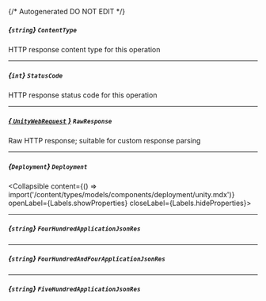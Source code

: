 {/* Autogenerated DO NOT EDIT  */}

##### *{`string`}* `ContentType`
HTTP response content type for this operation

---
##### *{`int`}* `StatusCode`
HTTP response status code for this operation

---
##### [*{ `UnityWebRequest` }*](https://docs.unity3d.com/2021.3/Documentation/ScriptReference/Networking.UnityWebRequest.html) `RawResponse`
Raw HTTP response; suitable for custom response parsing

---
##### *{`Deployment`}* `Deployment`
<Collapsible content={() => import('/content/types/models/components/deployment/unity.mdx')} openLabel={Labels.showProperties} closeLabel={Labels.hideProperties}>
</Collapsible>

---
##### *{`string`}* `FourHundredApplicationJsonRes`

---
##### *{`string`}* `FourHundredAndFourApplicationJsonRes`

---
##### *{`string`}* `FiveHundredApplicationJsonRes`


